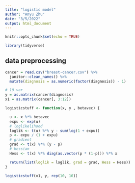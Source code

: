 ```yaml
---
title: "logistic model"
author: "Anyu Zhu"
date: "3/5/2022"
output: html_document
---
```


```r
knitr::opts_chunk$set(echo = TRUE)

library(tidyverse)
```

## data preprocessing

```r
cancer = read.csv("breast-cancer.csv") %>% 
  janitor::clean_names() %>% 
  mutate(diagnosis = as.numeric(factor(diagnosis)) - 1)

```


```r
# 10 var
y = as.matrix(cancer$diagnosis)
x1 = as.matrix(cancer[, 3:12])

logisticstuff <- function(x, y , betavec) {

  u <- x %*% betavec
  expu <- exp(u)
  # loglikelihood
  loglik <- t(u) %*% y - sum(log(1 + expu))
  p <- expu / (1 + expu)
  # gradient
  grad <- t(x) %*% (y - p)
  # hessian
  Hess <- t(x) %*% diag(as.vector(p * (1-p))) %*% x

  return(list(loglik = loglik, grad = grad, Hess = Hess))
}

logisticstuff(x1, y, rep(10, 10))
```


